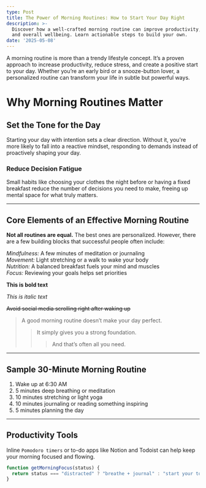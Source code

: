 ```yaml
---
type: Post
title: The Power of Morning Routines: How to Start Your Day Right
description: >-
  Discover how a well-crafted morning routine can improve productivity, mental clarity,
  and overall wellbeing. Learn actionable steps to build your own.
date: '2025-05-08'
---
```


A morning routine is more than a trendy lifestyle concept. It’s a proven approach to increase productivity, reduce stress, and create a positive start to your day. Whether you’re an early bird or a snooze-button lover, a personalized routine can transform your life in subtle but powerful ways.

# Why Morning Routines Matter

## Set the Tone for the Day

Starting your day with intention sets a clear direction. Without it, you're more likely to fall into a reactive mindset, responding to demands instead of proactively shaping your day.

### Reduce Decision Fatigue

Small habits like choosing your clothes the night before or having a fixed breakfast reduce the number of decisions you need to make, freeing up mental space for what truly matters.

***

## Core Elements of an Effective Morning Routine

**Not all routines are equal.** The best ones are personalized. However, there are a few building blocks that successful people often include:

*Mindfulness:* A few minutes of meditation or journaling  
*Movement:* Light stretching or a walk to wake your body  
*Nutrition:* A balanced breakfast fuels your mind and muscles  
*Focus:* Reviewing your goals helps set priorities

**This is bold text**

*This is italic text*

~~Avoid social media scrolling right after waking up~~

> A good morning routine doesn’t make your day perfect.
>
> > It simply gives you a strong foundation.
> >
> > > And that’s often all you need.

***

## Sample 30-Minute Morning Routine

1.  Wake up at 6:30 AM
2.  5 minutes deep breathing or meditation
3.  10 minutes stretching or light yoga
4.  10 minutes journaling or reading something inspiring
5.  5 minutes planning the day

***

## Productivity Tools

Inline `Pomodoro timers` or to-do apps like Notion and Todoist can help keep your morning focused and flowing.

```js
function getMorningFocus(status) {
  return status === "distracted" ? "breathe + journal" : "start your top priority";
}
